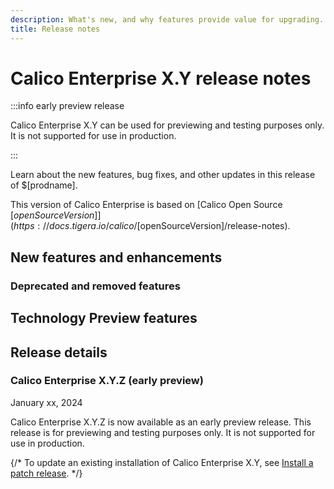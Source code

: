 ```yaml
---
description: What's new, and why features provide value for upgrading.
title: Release notes
---
```


# Calico Enterprise X.Y release notes

:::info early preview release

Calico Enterprise X.Y can be used for previewing and testing purposes only.
It is not supported for use in production.

:::

Learn about the new features, bug fixes, and other updates in this release of $[prodname].

This version of Calico Enterprise is based on [Calico Open Source $[openSourceVersion]](https://docs.tigera.io/calico/$[openSourceVersion]/release-notes).

## New features and enhancements

### Deprecated and removed features

## Technology Preview features

## Release details

### Calico Enterprise X.Y.Z (early preview)

January xx, 2024

Calico Enterprise X.Y.Z is now available as an early preview release.
This release is for previewing and testing purposes only.
It is not supported for use in production.

{/*
To update an existing installation of Calico Enterprise X.Y, see [Install a patch release](../getting-started/manifest-archive.mdx).
*/}
